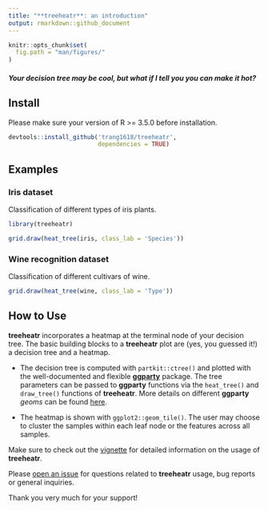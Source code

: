 ```yaml
---
title: "**treeheatr**: an introduction"
output: rmarkdown::github_document
---
```


```r
knitr::opts_chunk$set(
  fig.path = "man/figures/"
)
```

#### *Your decision tree may be cool, but what if I tell you you can make it hot?*

## Install 

Please make sure your version of R >= 3.5.0 before installation.

```r
devtools::install_github('trang1618/treeheatr',
                         dependencies = TRUE)
```

## Examples

### Iris dataset

Classification of different types of iris plants.

```r
library(treeheatr)

grid.draw(heat_tree(iris, class_lab = 'Species'))
```

### Wine recognition dataset

Classification of different cultivars of wine.

```r
grid.draw(heat_tree(wine, class_lab = 'Type'))
```


## How to Use

**treeheatr** incorporates a heatmap at the terminal node of your decision tree.
The basic building blocks to a **treeheatr** plot are (yes, you guessed it!) a decision tree and a heatmap.

* The decision tree is computed with `partkit::ctree()` and plotted with the well-documented and flexible [**ggparty**](https://cran.r-project.org/web/packages/ggparty/index.html) package.
The tree parameters can be passed to **ggparty** functions via the `heat_tree()` and `draw_tree()` functions of **treeheatr**.
More details on different **ggparty** *geoms* can be found [here](https://github.com/martin-borkovec/ggparty).

* The heatmap is shown with `ggplot2::geom_tile()`.
The user may choose to cluster the samples within each leaf node or the features across all samples.

Make sure to check out the [vignette](https://trang1618.github.io/treeheatr/articles/explore.html) for detailed information on the usage of **treeheatr**.

Please [open an issue](https://github.com/trang1618/treeheatr/issues/new) for questions related to **treeheatr** usage, bug reports or general inquiries.

Thank you very much for your support!

